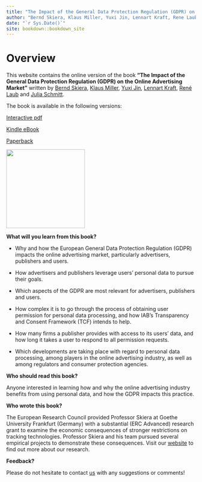 ```yaml
---
title: "The Impact of the General Data Protection Regulation (GDPR) on the Online Advertising Market"
author: "Bernd Skiera, Klaus Miller, Yuxi Jin, Lennart Kraft, Rene Laub, Julia Schmitt"
date: "`r Sys.Date()`"
site: bookdown::bookdown_site
---
```


# Overview {.unnumbered}

This website contains the online version of the book **"The Impact of the General Data Protection Regulation (GDPR) on the Online Advertising Market"** written by [Bernd Skiera](https://www.marketing.uni-frankfurt.de/abteilungen/marketing/professoren/skiera/prof-dr-bernd-skiera.html), [Klaus Miller](https://sites.google.com/view/klausmiller), [Yuxi Jin](https://www.marketing.uni-frankfurt.de/en/professoren/skiera/team/doctoral-students/yuxi-jin.html), [Lennart Kraft](https://lennartkraft.com/), [René Laub](https://www.marketing.uni-frankfurt.de/de/professoren/skiera/team/wissenschaftliche-mitarbeiter/rene-laub.html) and [Julia Schmitt](https://de.linkedin.com/in/julia-schmitt-878853108).

The book is available in the following versions:

[Interactive pdf](https://leanpub.com/gdpr-impact)

[Kindle eBook](https://www.amazon.com/Impact-General-Protection-Regulation-Advertising-ebook/dp/B09S185DRL/ref=tmm_kin_swatch_0?_encoding=UTF8&qid=&sr=)

[Paperback](https://www.amazon.com/Impact-General-Protection-Regulation-Advertising/dp/3982417341/ref=tmm_pap_swatch_0?_encoding=UTF8&qid=&sr=)

![](images/front_cover.jpg){width="209"}

**What will you learn from this book?**

-   Why and how the European General Data Protection Regulation (GDPR) impacts the online advertising market, particularly advertisers, publishers and users.

-   How advertisers and publishers leverage users' personal data to pursue their goals.

-   Which aspects of the GDPR are most relevant for advertisers, publishers and users.

-   How complex it is to go through the process of obtaining user permission for personal data processing, and how IAB's Transparency and Consent Framework (TCF) intends to help.

-   How many firms a publisher provides with access to its users' data, and how long it takes a user to respond to all permission requests.

-   Which developments are taking place with regard to personal data processing, among players in the online advertising industry, as well as among regulators and consumer protection agencies.

**Who should read this book?**

Anyone interested in learning how and why the online advertising industry benefits from using personal data, and how the GDPR impacts this practice.

**Who wrote this book?**

The European Research Council provided Professor Skiera at Goethe University Frankfurt (Germany) with a substantial (ERC Advanced) research grant to examine the economic consequences of stronger restrictions on tracking technologies. Professor Skiera and his team pursued several empirical projects to demonstrate these consequences. Visit our [website](https://www.marketing.uni-frankfurt.de/professoren/skiera/erc-advanced-grant.html) to find out more about our research.

**Feedback?**

Please do not hesitate to contact [us](mailto:skiera@wiwi.uni-frankfurt.de) with any suggestions or comments!
